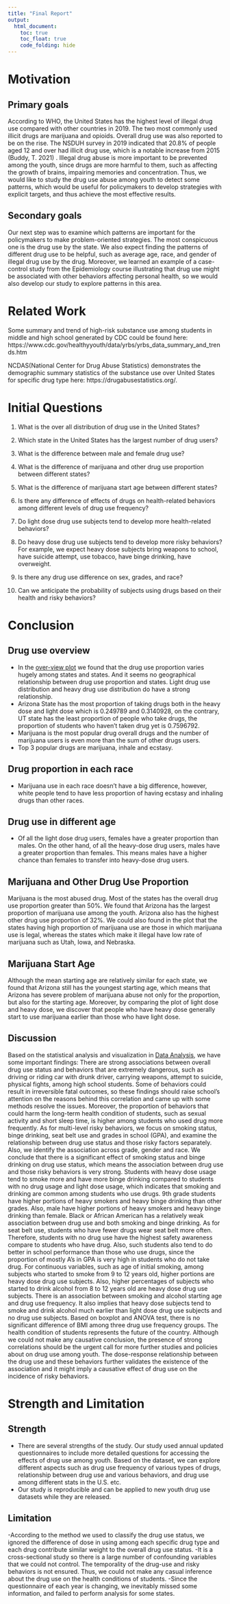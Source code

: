 ```yaml
---
title: "Final Report"
output: 
  html_document:
    toc: true
    toc_float: true
    code_folding: hide
---
```


# Motivation

## Primary goals
According to WHO, the United States has the highest level of illegal drug use compared with other countries in 2019. The two most commonly used illicit drugs are marijuana and opioids. Overall drug use was also reported to be on the rise. The NSDUH survey in 2019 indicated that 20.8% of people aged 12 and over had illicit drug use, which is a notable increase from 2015 (Buddy, T. 2021) . Illegal drug abuse is more important to be prevented among the youth, since drugs are more harmful to them, such as affecting the growth of brains, impairing memories and concentration. Thus, we would like to study the drug use abuse among youth to detect some patterns, which would be useful for policymakers to develop strategies with explicit targets, and thus achieve the most effective results.

## Secondary goals
Our next step was to examine which patterns are important for the policymakers to make problem-oriented strategies. The most conspicuous one is the drug use by the state. We also expect finding the patterns of different drug use to be helpful, such as average age, race, and gender of illegal drug use by the drug. Moreover, we learned an example of a case-control study from the Epidemiology course illustrating that drug use might be associated with other behaviors affecting personal health, so we would also develop our study to explore patterns in this area.

# Related Work
Some summary and trend of high-risk substance use among students in middle and high school generated by CDC could be found here: https://www.cdc.gov/healthyyouth/data/yrbs/yrbs_data_summary_and_trends.htm

NCDAS(National Center for Drug Abuse Statistics) demonstrates the demographic summary statistics of the substance use over United States for specific drug type here: https://drugabusestatistics.org/.

# Initial Questions
1. What is the over all distribution of drug use in the United States?

2. Which state in the United States has the largest number of drug users?

3. What is the difference between male and female drug use?

4. What is the difference of marijuana and other drug use proportion between different states?

5. What is the difference of marijuana start age between different states?

6. Is there any difference of effects of drugs on health-related behaviors among different levels of drug use frequency? 

7. Do light dose drug use subjects tend to develop more health-related behaviors? 

8. Do heavy dose drug use subjects tend to develop more risky behaviors? For example, we expect heavy dose subjects bring weapons to school, have suicide attempt, use tobacco, have binge drinking, have overweight.

9. Is there any drug use difference on sex, grades, and race? 

10. Can we anticipate the probability of subjects using drugs based on their health and risky behaviors?


# Conclusion

## Drug use overview
- In the [over-view plot](Data_exploration.html) we found that the drug use proportion varies hugely among states and states. And it seems no geographical relationship between drug use proportion and states. Light drug use distribution and heavy drug use distribution do have a strong relationship. 
- Arizona State has the most proportion of taking drugs both in the heavy dose and light dose which is 0.249789 and 0.3140928, on the contrary, UT state has the least proportion of people who take drugs, the proportion of students who haven’t taken drug yet is 0.7596792.
- Marijuana is the most popular drug overall drugs and the number of marijuana users is even more than the sum of other drugs users.
- Top 3 popular drugs are marijuana, inhale and ecstasy.

## Drug proportion in each race
- Marijuana use in each race doesn’t have a big difference, however, white people tend to have less proportion of having ecstasy and inhaling drugs than other races.


## Drug use in different age
- Of all the light dose drug users, females have a greater proportion than males. On the other hand, of all the heavy-dose drug users, males have a greater proportion than females. This means males have a higher chance than females to transfer into heavy-dose drug users.

## Marijuana and Other Drug Use Proportion
Marijuana is the most abused drug. Most of the states has the overall drug use proportion greater than 50%. We found that Arizona has the largest proportion of marijuana use among the youth. Arizona also has the highest other drug use proportion of 32%. We could also found in the plot that the states having high proportion of marijuana use are those in which marijuana use is legal, whereas the states which make it illegal have low rate of marijuana such as Utah, Iowa, and Nebraska.

## Marijuana Start Age
Although the mean starting age are relatively similar for each state, we found that Arizona still has the youngest starting age, which means that Arizona has severe problem of marijuana abuse not only for the proportion, but also for the starting age. Moreover, by comparing the plot of light dose and heavy dose, we discover that people who have heavy dose generally start to use marijuana earlier than those who have light dose.

## Discussion
Based on the statistical analysis and visualization in [Data Analysis](Data_Analysis.html), we have some important findings:
There are strong associations between overall drug use status and behaviors that are extremely dangerous, such as driving or riding car with drunk driver, carrying weapons, attempt to suicide, physical fights, among high school students. Some of behaviors could result in irreversible fatal outcomes, so these findings should raise school’s attention on the reasons behind this correlation and came up with some methods resolve the issues. Moreover, the proportion of behaviors that could harm the long-term health condition of students, such as sexual activity and short sleep time, is higher among students who used drug more frequently. 
As for multi-level risky behaviors, we focus on smoking status, binge drinking, seat belt use and grades in school (GPA), and examine the relationship between drug use status and those risky factors separately. Also, we identify the association across grade, gender and race. We conclude that there is a significant effect of smoking status and binge drinking on drug use status, which means the association between drug use and those risky behaviors is very strong. Students with heavy dose usage tend to smoke more and have more binge drinking compared to students with no drug usage and light dose usage, which indicates that smoking and drinking are common among students who use drugs. 9th grade students have higher portions of heavy smokers and heavy binge drinking than other grades. Also, male have higher portions of heavy smokers and heavy binge drinking than female. Black or African American has a relatively weak association between drug use and both smoking and binge drinking. As for seat belt use, students who have fewer drugs wear seat belt more often. Therefore, students with no drug use have the highest safety awareness compare to students who have drug. Also, such students also tend to do better in school performance than those who use drugs, since the proportion of mostly A’s in GPA is very high in students who do not take drug.
For continuous variables, such as age of initial smoking, among subjects who started to smoke from 9 to 12 years old, higher portions are heavy dose drug use subjects. Also, higher percentages of subjects who started to drink alcohol from 8 to 12 years old are heavy dose drug use subjects. There is an association between smoking and alcohol starting age and drug use frequency. It also implies that heavy dose subjects tend to smoke and drink alcohol much earlier than light dose drug use subjects and no drug use subjects. Based on boxplot and ANOVA test, there is no significant difference of BMI among three drug use frequency groups. 
The health condition of students represents the future of the country. Although we could not make any causative conclusion, the presence of strong correlations should be the urgent call for more further studies and policies about on drug use among youth. The dose-response relationship between the drug use and these behaviors further validates the existence of the association and it might imply a causative effect of drug use on the incidence of risky behaviors.

# Strength and Limitation

## Strength
- There are several strengths of the study. Our study used annual updated questionnaires to include more detailed questions for accessing the effects of drug use among youth. Based on the dataset, we can explore different aspects such as drug use frequency of various types of drugs, relationship between drug use and various behaviors, and drug use among different stats in the U.S. etc.
- Our study is reproducible and can be applied to new youth drug use datasets while they are released.

## Limitation
-According to the method we used to classify the drug use status, we ignored the difference of dose in using among each specific drug type and each drug contribute similar weight to the overall drug use status. 
-It is a cross-sectional study so there is a large number of confounding variables that we could not control. The temporality of the drug-use and risky behaviors is not ensured. Thus, we could not make any casual inference about the drug use on the health conditions of students.
-Since the questionnaire of each year is changing, we inevitably missed some information, and failed to perform analysis for some states.